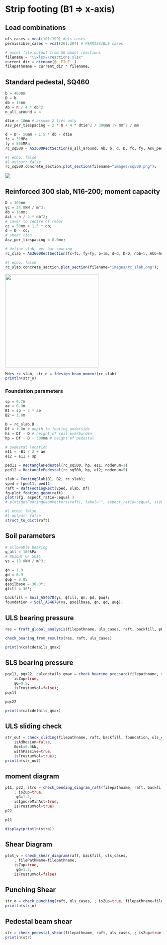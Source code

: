 # Strip footing (B1 => x-axis)


## Load combinations

```julia
uls_cases = vcat(101:199) #uls cases
permissible_cases = vcat(201:204) # PERMISSIBLE cases

# excel file output from SG model reactions
filename = "\\xlsx\\reactions.xlsx"
current_dir = dirname(@__FILE__)
filepathname = current_dir * filename;
```

## Standard pedestal, SQ460

```julia
b = 460mm
D = b
db = 16mm
Ab = π / 4 * db^2
n_all_around = 4

dtie = 10mm # assume 2 ties only
Asv_per_tiespacing = 2 * π / 4 * dtie^2 / 300mm |> mm^2 / mm

d = D - 50mm - 1.5 * db - dtie
fc = 32MPa
fy = 500MPa
rc_sq500 = AS3600RectSection(n_all_around, Ab, b, d, D, fc, fy, Asv_per_tiespacing)
```

```julia
#| echo: false
#| output: false
rc_sq500.concrete_section.plot_section(filename="images/sq500.png");
```

![](images/sq500.png)


## Reinforced 300 slab, N16-200; moment capacity

```julia
D = 300mm
γc = 24.0kN / m^3;
db = 16mm;
Ast = π / 4 * db^2;
# cover to centre of rebar
cc = 50mm + 1.5 * db;
d = D - cc;
# shear ties
Asv_per_tiespacing = 0.0mm;

# define slab, per bar spacing
rc_slab = AS3600RectSection(fc=fc, fy=fy, b=1m, d=d, D=D, nbb=5, Abb=Ast);
```

```julia
#| echo: false
rc_slab.concrete_section.plot_section(filename="images/rc_slab.png");
```

![](images/rc_slab.png){width="300"}

```julia
Mdes_rc_slab, str_o = fdesign_beam_moment(rc_slab)
println(str_o)
```


### Foundation parameters

```julia
sp = 0.7m
ae = 0.9m
B1 = sp + 2 * ae
B2 = 1.0m

D = rc_slab.D
Df = 1.0m # depth to footing underside
hs = Df - D # height of soil overburden 
hp = Df - D + 300mm # height of pedestal

# pedestal location 
e11 = -B1 / 2 + ae
e12 = e11 + sp

ped11 = RectanglePedestal(rc_sq500, hp, e11; nodenum=1)
ped12 = RectanglePedestal(rc_sq500, hp, e12; nodenum=5)

slab = FootingSlab(B1, B2, rc_slab);
vped = [ped11, ped12]
raft = RaftFootingRect(vped, slab, Df)
fg=plot_footing_geom(raft)
plot!(fg, aspect_ratio=:equal )
# plot(getFootingGeomVectors(raft), label="", aspect_ratio=:equal, size=(500, 500 / 1.6))
```

```julia
#| echo: false
#| output: false
struct_to_dict(raft)
```


## Soil parameters

```julia
# allowable bearing
q_all = 100kPa
# WEIGHT OF SOIL
γs = 18.0kN / m^3;

ϕn = 1.0
ϕd = 0.9
ϕuϕ = 0.85
ϕsoilbase = 30.0°;
ϕfill = 30°;

backfill = Soil_AS4678(γs, ϕfill, ϕn, ϕd, ϕuϕ);
foundation = Soil_AS4678(γs, ϕsoilbase, ϕn, ϕd, ϕuϕ);
```


## ULS bearing pressure 

```julia
res = fraft_global_analysis(filepathname, uls_cases, raft, backfill, ψG=0.9, isZup=false, isFrustumVol=true)

check_bearing_from_results(res, raft, uls_cases)
```

```julia
println(calcdetails_qmax)
```

## SLS bearing pressure

```julia
pqx11, pqx22, calcdetails_qmax = check_bearing_pressure(filepathname, raft, backfill, permissible_cases,
    isZup=true,
    ψG=0.9,
    isFrustumVol=false);
pqx11
```

```julia
pqx22
```

```julia
println(calcdetails_qmax)
```

## ULS sliding check

```julia
str_out = check_sliding(filepathname, raft, backfill, foundation, uls_cases, isZup=true,
    isAdhesion=false,
    Gext=0.0kN,
    withPassive=true,
    isFrustumVol=true);
println(str_out)
```

## moment diagram

```julia
p11, p22, stro = check_bending_diagram_raft(filepathname, raft, backfill, uls_cases,
    ; isZup=true,
     ψG=1.2,
    isIgnoreMinAst=true,
    isFrustumVol=true)
p22
```

```julia
p11
```

```julia
display(println(stro))
```

## Shear Diagram

```julia
plot_v = check_shear_diagram(raft, backfill, uls_cases,
    ; filePathName=filepathname,
    isZup=true,
     ψG=1.2,
    isFrustumVol=false)
```

## Punching Shear

```julia
str_o = check_punching(raft, uls_cases, ; isZup=true, filepathname=filepathname)
println(str_o)
```


## Pedestal beam shear

```julia
str = check_pedestal_shear(filepathname, raft, uls_cases, ; isZup=true)
println(str)
```
